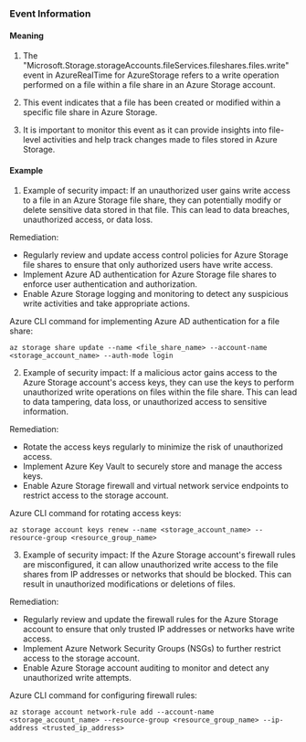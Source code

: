 
### Event Information

#### Meaning

1. The "Microsoft.Storage.storageAccounts.fileServices.fileshares.files.write" event in AzureRealTime for AzureStorage refers to a write operation performed on a file within a file share in an Azure Storage account.

2. This event indicates that a file has been created or modified within a specific file share in Azure Storage.

3. It is important to monitor this event as it can provide insights into file-level activities and help track changes made to files stored in Azure Storage.

#### Example

1. Example of security impact: If an unauthorized user gains write access to a file in an Azure Storage file share, they can potentially modify or delete sensitive data stored in that file. This can lead to data breaches, unauthorized access, or data loss.

Remediation:
- Regularly review and update access control policies for Azure Storage file shares to ensure that only authorized users have write access.
- Implement Azure AD authentication for Azure Storage file shares to enforce user authentication and authorization.
- Enable Azure Storage logging and monitoring to detect any suspicious write activities and take appropriate actions.

Azure CLI command for implementing Azure AD authentication for a file share:
```
az storage share update --name <file_share_name> --account-name <storage_account_name> --auth-mode login
```

2. Example of security impact: If a malicious actor gains access to the Azure Storage account's access keys, they can use the keys to perform unauthorized write operations on files within the file share. This can lead to data tampering, data loss, or unauthorized access to sensitive information.

Remediation:
- Rotate the access keys regularly to minimize the risk of unauthorized access. 
- Implement Azure Key Vault to securely store and manage the access keys.
- Enable Azure Storage firewall and virtual network service endpoints to restrict access to the storage account.

Azure CLI command for rotating access keys:
```
az storage account keys renew --name <storage_account_name> --resource-group <resource_group_name>
```

3. Example of security impact: If the Azure Storage account's firewall rules are misconfigured, it can allow unauthorized write access to the file shares from IP addresses or networks that should be blocked. This can result in unauthorized modifications or deletions of files.

Remediation:
- Regularly review and update the firewall rules for the Azure Storage account to ensure that only trusted IP addresses or networks have write access.
- Implement Azure Network Security Groups (NSGs) to further restrict access to the storage account.
- Enable Azure Storage account auditing to monitor and detect any unauthorized write attempts.

Azure CLI command for configuring firewall rules:
```
az storage account network-rule add --account-name <storage_account_name> --resource-group <resource_group_name> --ip-address <trusted_ip_address>
```

